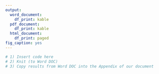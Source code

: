 ---
output:
  word_document:
    df_print: kable
  pdf_document:
    df_print: kable
  html_document:
    df_print: paged
fig_caption: yes
---


```{r All.code, message=FALSE, warning=FALSE, eval=FALSE}
# 1) Insert code here
# 2) Knit (to Word DOC)
# 3) Copy results from Word DOC into the Appendix of our document
```